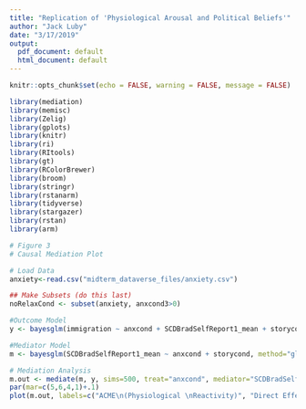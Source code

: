 ```yaml
---
title: "Replication of 'Physiological Arousal and Political Beliefs'"
author: "Jack Luby"
date: "3/17/2019"
output:
  pdf_document: default
  html_document: default
---
```


```r
knitr::opts_chunk$set(echo = FALSE, warning = FALSE, message = FALSE)
```

```r
library(mediation)
library(memisc)
library(Zelig)
library(gplots)
library(knitr)
library(ri)
library(RItools)
library(gt)
library(RColorBrewer)
library(broom)
library(stringr)
library(rstanarm)
library(tidyverse)
library(stargazer)
library(rstan)
library(arm)
```

```r
# Figure 3
# Causal Mediation Plot

# Load Data
anxiety<-read.csv("midterm_dataverse_files/anxiety.csv") 

## Make Subsets (do this last)
noRelaxCond <- subset(anxiety, anxcond3>0)

#Outcome Model
y <- bayesglm(immigration ~ anxcond + SCDBradSelfReport1_mean + storycond, method="glm.fit", data= noRelaxCond)

#Mediator Model
m <- bayesglm(SCDBradSelfReport1_mean ~ anxcond + storycond, method="glm.fit", data= noRelaxCond)

# Mediation Analysis
m.out <- mediate(m, y, sims=500, treat="anxcond", mediator="SCDBradSelfReport1_mean", dropobs=TRUE, boot=TRUE, conf.level=.90)
par(mar=c(5,6,4,1)+.1)
plot(m.out, labels=c("ACME\n(Physiological \nReactivity)", "Direct Effect \n(Anxiety)", "Total Effect"))
```

